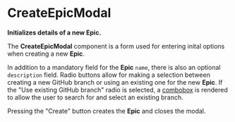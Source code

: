 
<Meta title="Epics/CreateEpicModal/Intro" />

# CreateEpicModal

**Initializes details of a new Epic.**

The **CreateEpicModal** component is a form used for entering inital options
when creating a new **Epic**.

In addition to a mandatory field for the **Epic** `name`, there is also an
optional `description` field. Radio buttons allow for making a selection between
creating a new GitHub branch or using an existing one for the new **Epic**. If
the "Use existing GitHub branch" radio is selected, a
[combobox](https://react.lightningdesignsystem.com/components/comboboxes/) is
rendered to allow the user to search for and select an existing branch.

Pressing the "Create" button creates the **Epic** and closes the modal.
